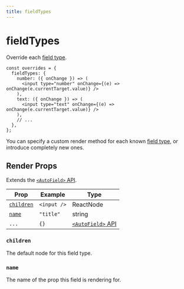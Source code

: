 ```yaml
---
title: fieldTypes
---
```


# fieldTypes

Override each [field type](/docs/api-reference/fields).

```tsx showLineNumbers copy
const overrides = {
  fieldTypes: {
    number: ({ onChange }) => (
      <input type="number" onChange={(e) => onChange(e.currentTarget.value)} />
    ),
    text: ({ onChange }) => (
      <input type="text" onChange={(e) => onChange(e.currentTarget.value)} />
    ),
    // ...
  },
};
```

You can specify a custom render method for each known [field type](/docs/api-reference/fields), or introduce completely new ones.

## Render Props

Extends the [`<AutoField>` API](/docs/api-reference/components/auto-field).

| Prop                    | Example     | Type                                                           |
| ----------------------- | ----------- | -------------------------------------------------------------- |
| [`children`](#children) | `<input />` | ReactNode                                                      |
| [`name`](#name)         | `"title"`   | string                                                         |
| `...`                   | `{}`        | [`<AutoField>` API](/docs/api-reference/components/auto-field) |

### `children`

The default node for this field type.

### `name`

The name of the prop this field is rendering for.
